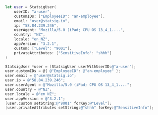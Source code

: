 <CodeGroup>

```swift Swift
let user = StatsigUser(
    userID: "a-user",
    customIDs: ["EmployeeID": "an-employee"],
    email: "user@statsig.io",
    ip: "58.84.239.246",
    userAgent: "Mozilla/5.0 (iPad; CPU OS 13_4_1....",
    country: "NZ",
    locale: "en_NZ",
    appVersion: "3.2.1",
    custom: ["Level": "9001"],
    privateAttributes: ["SensitiveInfo": "shhh"]
)
```

```objective-c Objective C
StatsigUser *user = [StatsigUser userWithUserID:@"a-user"];
user.customIDs = @{ @"EmployeeID": @"an-employee" };
user.email = @"user@statsig.io";
user.ip = @"58.84.239.246";
user.userAgent = @"Mozilla/5.0 (iPad; CPU OS 13_4_1....";
user.country = @"NZ";
user.locale = @"en_NZ";
user.appVersion = @"3.2.1";
[user.custom setString:@"9001" forKey:@"Level"];
[user.privateAttributes setString:@"shhh" forKey:@"SensitiveInfo"];
```

</CodeGroup>
